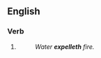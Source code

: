 ==English==

===Verb===
{{head|en|verb form}}

# {{lb|en|archaic}} {{en-third-person singular of|expel}}
#: ''Water '''expelleth''' fire.''